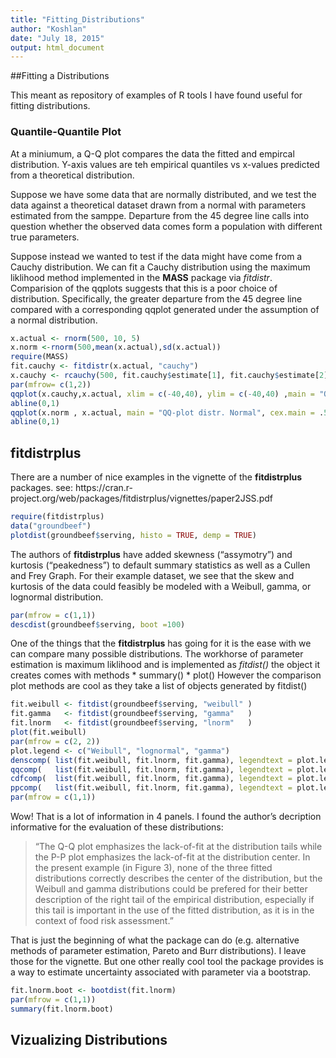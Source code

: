 ```yaml
---
title: "Fitting_Distributions"
author: "Koshlan"
date: "July 18, 2015"
output: html_document
---
```


##Fitting a Distributions

This meant as repository of examples of R tools I have found useful for fitting distributions.

### Quantile-Quantile Plot

At a miniumum, a Q-Q plot compares the data the fitted and empircal distribution. 
Y-axis values are teh empirical quantiles vs x-values predicted from a theoretical 
distribution. 

Suppose we have some data that are normally distributed, and we test the data against 
a theoretical dataset drawn from a normal with parameters estimated from the samppe.
Departure from the 45 degree line calls into question whether the observed data 
comes form a population with different true parameters.  

Suppose instead we wanted to test if the data might have come from a Cauchy distribution. 
We can fit a Cauchy distribution using the maximum liklihood method implemented
in the **MASS** package via *fitdistr*. Comparision of the qqplots suggests that 
this is a poor choice of distribution. Specifically, the greater departure from the 45 degree line compared with a corresponding qqplot generated under the assumption of a normal distribution.

```r
x.actual <- rnorm(500, 10, 5)
x.norm <-rnorm(500,mean(x.actual),sd(x.actual))
require(MASS)
fit.cauchy <- fitdistr(x.actual, "cauchy")
x.cauchy <- rcauchy(500, fit.cauchy$estimate[1], fit.cauchy$estimate[2])
par(mfrow= c(1,2))
qqplot(x.cauchy,x.actual, xlim = c(-40,40), ylim = c(-40,40) ,main = "QQ-plot distr. Cauchy", cex.main =.5)
abline(0,1)
qqplot(x.norm , x.actual, main = "QQ-plot distr. Normal", cex.main = .5, xlim = c(-40,40), ylim = c(-40,40))
abline(0,1)
```

## fitdistrplus

There are a number of nice examples in the vignette of the **fitdistrplus** packages.
see: https://cran.r-project.org/web/packages/fitdistrplus/vignettes/paper2JSS.pdf


```r
require(fitdistrplus)
data("groundbeef")
plotdist(groundbeef$serving, histo = TRUE, demp = TRUE)
```

The authors of **fitdistrplus** have added skewness ("assymotry") and kurtosis ("peakedness") to default summary statistics as well as a Cullen and Frey Graph. For their example dataset, we see that the skew and kurtosis of the data could feasibly be modeled with a Weibull, gamma, or lognormal distribution.


```r
par(mfrow = c(1,1))
descdist(groundbeef$serving, boot =100)
```

One of the things that the **fitdistrplus** has going for it is the ease with we can compare many possible 
distributions. The workhorse of parameter estimation is maximum liklihood and is implemented as *fitdist()*
the object it creates comes with methods
* summary() 
* plot()
However the comparison plot methods are cool as they take a list of objects generated by fitdist()

```r
fit.weibull <- fitdist(groundbeef$serving, "weibull" )
fit.gamma   <- fitdist(groundbeef$serving, "gamma"   ) 
fit.lnorm   <- fitdist(groundbeef$serving, "lnorm"   )
plot(fit.weibull)
par(mfrow = c(2, 2))
plot.legend <- c("Weibull", "lognormal", "gamma")
denscomp( list(fit.weibull, fit.lnorm, fit.gamma), legendtext = plot.legend)
qqcomp(   list(fit.weibull, fit.lnorm, fit.gamma), legendtext = plot.legend)
cdfcomp(  list(fit.weibull, fit.lnorm, fit.gamma), legendtext = plot.legend)
ppcomp(   list(fit.weibull, fit.lnorm, fit.gamma), legendtext = plot.legend)
par(mfrow = c(1,1))
```

Wow! That is a lot of information in 4 panels. I found the author's decription informative for the evaluation of these distributions:

> "The Q-Q plot emphasizes the lack-of-fit at the distribution tails while the P-P plot emphasizes the lack-of-fit at the distribution center. In the present example (in Figure 3), none of the three fitted distributions correctly describes the center of the distribution, but the Weibull and gamma distributions could be prefered for their better description of the right tail of the empirical distribution, especially if this tail is important in the use of the fitted distribution, as it is in the context of food risk assessment."

That is just the beginning of what the package can do (e.g. alternative methods of parameter estimation, Pareto and Burr distributions). I leave those for the vignette. But one other really cool tool the 
package provides is a way to estimate uncertainty associated with parameter via a bootstrap.

```r
fit.lnorm.boot <- bootdist(fit.lnorm)
par(mfrow = c(1,1))
summary(fit.lnorm.boot)
```

## Vizualizing Distributions








